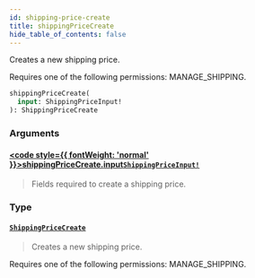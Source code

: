 ```yaml
---
id: shipping-price-create
title: shippingPriceCreate
hide_table_of_contents: false
---
```








Creates a new shipping price. 

Requires one of the following permissions: MANAGE_SHIPPING.

```graphql
shippingPriceCreate(
  input: ShippingPriceInput!
): ShippingPriceCreate
```


### Arguments

#### [<code style={{ fontWeight: 'normal' }}>shippingPriceCreate.<b>input</b></code>](#)<Bullet />[`ShippingPriceInput!`](../../../developer/api-reference/inputs/shipping-price-input) <Badge class="secondary" text="non-null"/> <Badge class="secondary" text="input"/>
> Fields required to create a shipping price.
> 

### Type

#### [`ShippingPriceCreate`](../../../developer/api-reference/objects/shipping-price-create) <Badge class="secondary" text="object"/>
> Creates a new shipping price. 

Requires one of the following permissions: MANAGE_SHIPPING.
> 





